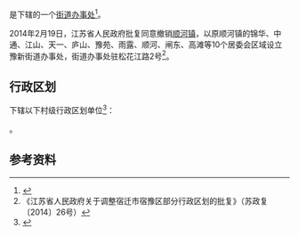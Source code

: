 {{中国乡级行政区|32/13/11/002/000}}

'''{{PAGENAMEBASE}}'''是{{PRC admin/fullname|32/13/11/002/000|3}}下辖的一个[[街道办事处|街道办事处]]<ref>{{PRC admin/ref sgc|{{PRC admin/parent|32/13/11/002/000}}}}</ref>。

2014年2月19日，江苏省人民政府批复同意撤销[[顺河镇_(宿迁市)|顺河镇]]，以原顺河镇的锦华、中通、江山、天一、庐山、豫苑、雨露、顺河、闸东、高滩等10个居委会区域设立豫新街道办事处，街道办事处驻松花江路2号<ref>《江苏省人民政府关于调整宿迁市宿豫区部分行政区划的批复》（苏政复〔2014〕26号）</ref>。

== 行政区划 ==
{{PAGENAMEBASE}}下辖以下村级行政区划单位<ref>{{PRC admin/ref sgc|32/13/11/002/000}}</ref>：

{{PRC admin/children|32/13/11/002/000}}。

== 参考资料 ==
{{reflist}}

{{江苏行政区划小作品}}
{{PRC admin/navcat|32/13/11/002/000}}